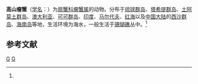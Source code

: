 {{Speciesbox
| taxon = Phymodius monticulosus
| binomial_authority = (Dana, 1852)<ref name='id11796'>{{cite web| url =http://www.bioinfo.cn/db05/BjdwSpecies.php?action=view&id=11796| title =高山瘤蟹| work =《中国动物物种编目数据库》| publisher =中国科学院微生物研究所| author =中国科学院动物研究所| accessdate =2009-04-28| deadurl =yes| archiveurl =https://web.archive.org/web/20160305000632/http://www.bioinfo.cn/db05/BjdwSpecies.php?action=view&id=11796| archivedate =2016-03-05}}</ref>
}}

'''高山瘤蟹'''（[[学名|学名]]：{{lang|la|''Phymodius monticulosus''}}）为[[扇蟹科|扇蟹科]][[瘤蟹属|瘤蟹属]]的动物。分布于[[琉球群岛|琉球群岛]]、[[塔希提群岛|塔希提群岛]]、[[土阿莫土群岛|土阿莫土群岛]]、[[澳大利亚|澳大利亚]]、[[可可群岛|可可群岛]]、[[印度|印度]]、[[马尔代夫|马尔代夫]]、[[红海|红海]]以及[[中国大陆|中国大陆]]的[[西沙群岛|西沙群岛]]、[[海南岛|海南岛]]等地，生活环境为海水，一般生活于[[珊瑚礁|珊瑚礁]]丛中。<ref name='id11796'/>

== 参考文献 ==
{{reflist}}

{{螃蟹小作品}}

{{Taxonbar}}
[[Category:1852年描述的动物|G]]
[[Category:瘤蟹属|G]]